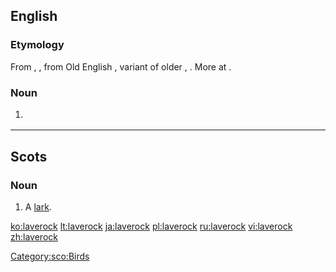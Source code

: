 ==English==

===Etymology===
From {{etyl|enm|en}} {{m|enm|laveroc}}, {{m|enm|laverke}}, from Old English {{m|ang|lāferce}}, variant of older {{m|ang|lāwerce}}, {{m|ang|laewerce|lǣwerce}}. More at {{l|en|lark}}.

===Noun===
{{en-noun}}

# {{alternative form of|lark|lang=en}} {{qual|the bird|lang=en}}

----

==Scots==

===Noun===
{{sco-noun}}

# A [[lark]].

[[Category:sco:Birds]]

[[ko:laverock]]
[[lt:laverock]]
[[ja:laverock]]
[[pl:laverock]]
[[ru:laverock]]
[[vi:laverock]]
[[zh:laverock]]